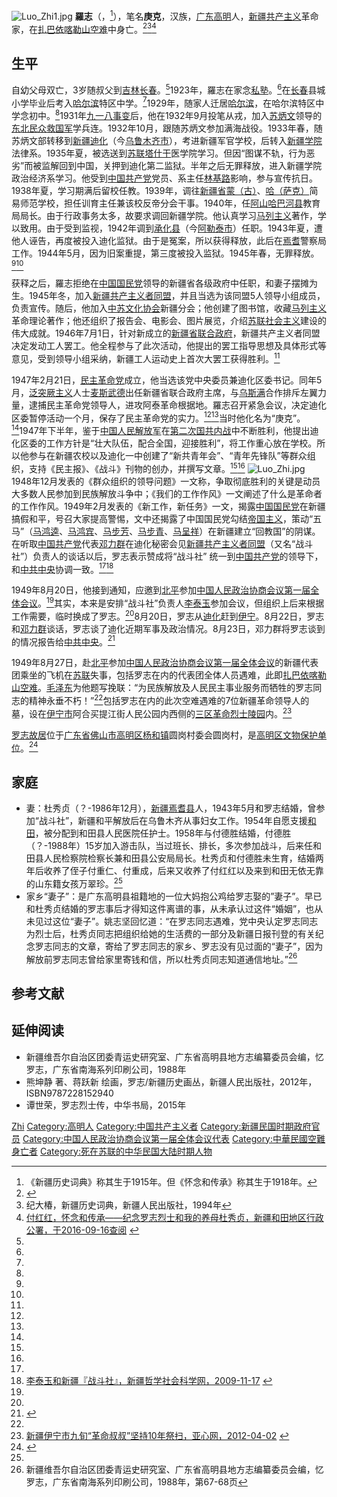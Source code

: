 [[File:Luo_Zhi1.jpg|thumb]]
'''羅志'''（{{lang-ug|لۇجى / Luji}}，{{bd|1918年||1949年|8月27日}}<ref>《新疆历史词典》称其生于1915年。但《怀念和传承》称其生于1918年。</ref>），笔名'''庚克'''，汉族，[[广东|广东]][[高明区|高明]]人，[[新疆|新疆]][[共产主义|共产主义]]革命家，在[[扎巴依喀勒山空难|扎巴依喀勒山空难]]中身亡。<ref name=luoshi>{{Cite web |url=http://www.luoshi.net/NEWS1/shownews.asp?NewsID=1477 |title=罗长青编，中华罗氏英烈简略（三） ，罗氏通谱网，2003-10-16 |access-date=2014-05-06 |archive-url=https://web.archive.org/web/20140506100537/http://www.luoshi.net/NEWS1/shownews.asp?NewsID=1477 |archive-date=2014-05-06 |dead-url=yes }}</ref><ref name=ji>纪大椿，新疆历史词典，新疆人民出版社，1994年</ref><ref name=fu>[http://www.xjht.gov.cn/Article/ShowArticle.aspx?ArticleID=228939 付红红，怀念和传承——纪念罗志烈士和我的养母杜秀贞，新疆和田地区行政公署，于2016-09-16查阅] {{webarchive|url=https://web.archive.org/web/20160920011209/http://www.xjht.gov.cn/Article/ShowArticle.aspx?ArticleID=228939 |date=2016-09-20 }}</ref>

== 生平 ==
自幼父母双亡，3岁随叔父到[[吉林|吉林]][[长春|长春]]。<ref name=fu/>1923年，羅志在家念[[私塾|私塾]]。<ref name=luoshi/>在[[长春|长春]]县城小学毕业后考入[[哈尔滨|哈尔滨]]特区中学。<ref name=fu/>1929年，随家人迁居[[哈尔滨|哈尔滨]]，在哈尔滨特区中学念初中。<ref name=luoshi/>1931年[[九一八事变|九一八事变]]后，他在1932年9月投笔从戎，加入[[苏炳文|苏炳文]]领导的[[东北民众救国军|东北民众救国军]]学兵连。1932年10月，跟随苏炳文参加满海战役。1933年春，随苏炳文部转移到[[新疆|新疆]][[迪化|迪化]]（今[[乌鲁木齐市|乌鲁木齐市]]），考进新疆军官学校，后转入[[新疆大学|新疆学院]]法律系。1935年夏，被选送到[[苏联|苏联]][[塔什干|塔什干]]医学院学习。但因“图谋不轨，行为恶劣”而被监解回到中国，关押到迪化第二监狱。半年之后无罪释放，进入新疆学院政治经济系学习。他受到[[中国共产党|中国共产党]]党员、系主任[[林基路|林基路]]影响，参与宣传抗日。1938年夏，学习期满后留校任教。1939年，调往[[新疆省|新疆省]][[蒙古族|蒙（古）]]、[[哈萨克族|哈（萨克）]]简易师范学校，担任训育主任兼该校反帝分会干事。1940年，任[[阿山|阿山]][[哈巴河县|哈巴河县]]教育局局长。由于行政事务太多，故要求调回新疆学院。他认真学习[[马列主义|马列主义]]著作，学以致用。由于受到监视，1942年调到[[承化县|承化县]]（今[[阿勒泰市|阿勒泰市]]）任职。1943年夏，遭他人诬告，再度被投入迪化监狱。由于是冤案，所以获得释放，此后在[[焉耆|焉耆]]警察局工作。1944年5月，因为旧案重提，第三度被投入监狱。1945年春，无罪释放。<ref name=luoshi/><ref name=ji/>

获释之后，羅志拒绝在[[中国国民党|中国国民党]]领导的新疆省各级政府中任职，和妻子摆摊为生。1945年冬，加入[[新疆共产主义者同盟|新疆共产主义者同盟]]，并且当选为该同盟5人领导小组成员，负责宣传。随后，他加入[[中苏文化协会|中苏文化协会]]新疆分会；他创建了图书馆，收藏[[马列主义|马列主义]]革命理论著作；他还组织了报告会、电影会、图片展览，介绍[[苏联|苏联]][[社会主义|社会主义]]建设的伟大成就。1946年7月1日，针对新成立的[[新疆省联合政府|新疆省联合政府]]，新疆共产主义者同盟决定发动工人罢工。他全程参与了此次活动，他提出的罢工指导思想及具体形式等意见，受到领导小组采纳，新疆工人运动史上首次大罢工获得胜利。<ref name=luoshi/>

1947年2月21日，[[民主革命党_(新疆)|民主革命党]]成立，他当选该党中央委员兼迪化区委书记。同年5月，[[泛突厥主义|泛突厥主义]]人士[[麦斯武德|麦斯武德]]出任新疆省联合政府主席，与[[乌斯满|乌斯满]]合作排斥左翼力量，逮捕民主革命党领导人，进攻阿泰革命根据地。羅志召开紧急会议，决定迪化区委暂停活动一个月，保存了民主革命党的实力。<ref name=luoshi/><ref name=xjzx/>当时他化名为“庚克”。<ref name=fu/>1947年下半年，鉴于[[中国人民解放军|中国人民解放军]]在[[第二次国共内战|第二次国共内战]]中不断胜利，他提出迪化区委的工作方针是“壮大队伍，配合全国，迎接胜利”，将工作重心放在学校。所以他参与在新疆农校以及迪化一中创建了“新共青年会”、“青年先锋队”等群众组织，支持《民主报》、《战斗》刊物的创办，并撰写文章。<ref name=luoshi/><ref name=xjzx/>
[[File:Luo_Zhi.jpg|thumb]]
1948年12月发表的《群众组织的领导问题》一文称，争取彻底胜利的关键是动员大多数人民参加到民族解放斗争中；《我们的工作作风》一文阐述了什么是革命者的工作作风。1949年2月发表的《新工作，新任务》一文，揭露[[中国国民党|中国国民党]]在新疆搞假和平，号召大家提高警惕，文中还揭露了中国国民党勾结[[帝国主义|帝国主义]]，策动“五马”（[[马鸿逵|马鸿逵]]、[[马鸿宾|马鸿宾]]、[[马步芳|马步芳]]、[[马步青|马步青]]、[[马呈祥|马呈祥]]）在新疆建立“回教国”的阴谋。在听取[[中国共产党|中国共产党]]代表[[邓力群|邓力群]]在迪化秘密会见[[新疆共产主义者同盟|新疆共产主义者同盟]]（又名“战斗社”）负责人的谈话以后，罗志表示赞成将“战斗社” 统一到[[中国共产党|中国共产党]]的领导下，和[[中共中央|中共中央]]协调一致。<ref name=luoshi/><ref name=xjzx>[http://www.xjass.com/ls/content/2009-11/17/content_117906.htm 李泰玉和新疆『战斗社』，新疆哲学社会科学网，2009-11-17] {{webarchive|url=https://web.archive.org/web/20140506113740/http://www.xjass.com/ls/content/2009-11/17/content_117906.htm |date=2014-05-06 }}</ref>

1949年8月20日，他接到通知，应邀到[[北平|北平]]参加[[中国人民政治协商会议第一届全体会议|中国人民政治协商会议第一届全体会议]]。<ref name=luoshi/>其实，本来是安排“战斗社”负责人[[李泰玉|李泰玉]]参加会议，但组织上后来根据工作需要，临时换成了罗志。<ref name=xjzx/>8月20日，罗志从[[迪化|迪化]]赶到[[伊宁|伊宁]]。8月22日，罗志和[[邓力群|邓力群]]谈话，罗志谈了迪化近期军事及政治情况。8月23日，邓力群将罗志谈到的情况报告给[[中共中央|中共中央]]。<ref>{{cite web |title=邓力群，初到新疆的历程，当代中国史研究2012年第2期 |url=http://www.21ccom.net/articles/rwcq/article_2012051860020_2.html |website=[[共识网|共识网]] |archiveurl=https://archive.is/20140506065219/http://www.21ccom.net/articles/rwcq/article_2012051860020_2.html |archivedate=2014-05-06 |date=2012-05-18 |deadurl=yes }}</ref>

1949年8月27日，赴[[北平|北平]]参加[[中国人民政治协商会议第一届全体会议|中国人民政治协商会议第一届全体会议]]的新疆代表团乘坐的飞机在[[苏联|苏联]]失事，包括罗志在内的代表团全体人员遇难，此即[[扎巴依喀勒山空难|扎巴依喀勒山空难]]。[[毛泽东|毛泽东]]为他题写挽联：“为民族解放及人民民主事业服务而牺牲的罗志同志的精神永垂不朽！”<ref name=luoshi/>包括罗志在内的此次空难遇难的7位新疆革命领导人的墓，设在[[伊宁市|伊宁市]]阿合买提江街人民公园内西侧的[[三区革命烈士陵园|三区革命烈士陵园]]内。<ref>[http://news.iyaxin.com/content/2012-04/02/content_3417703.htm 新疆伊宁市九旬“革命叔叔”坚持10年祭扫，亚心网，2012-04-02] {{webarchive|url=https://web.archive.org/web/20140506102340/http://news.iyaxin.com/content/2012-04/02/content_3417703.htm |date=2014-05-06 }}</ref>

[[罗志故居|罗志故居]]位于[[广东省|广东省]][[佛山市|佛山市]][[高明区|高明区]][[杨和镇|杨和镇]]圆岗村委会圆岗村，是[[高明区文物保护单位|高明区文物保护单位]]。<ref>{{Cite web |url=http://www.gmshi.com/content-3-8895-1.html |title=尽快修复罗志故居，高明事，2014-04-25 |access-date=2014-05-06 |archive-date=2014-05-06 |archive-url=https://web.archive.org/web/20140506102453/http://www.gmshi.com/content-3-8895-1.html |dead-url=yes }}</ref>

==家庭==
*妻：杜秀贞（？-1986年12月），[[新疆|新疆]][[焉耆县|焉耆县]]人，1943年5月和罗志结婚，曾参加“战斗社”，新疆和平解放后在乌鲁木齐从事妇女工作。1954年自愿支援[[和田|和田]]，被分配到和田县人民医院任护士。1958年与付德胜结婚，付德胜（？-1988年）15岁加入游击队，当过班长、排长，多次参加战斗，后来任和田县人民检察院检察长兼和田县公安局局长。杜秀贞和付德胜未生育，结婚两年后收养了侄子付重仁、付重成，后来又收养了付红红以及来到和田无依无靠的山东籍女孩万翠珍。<ref name=fu/>
*家乡“妻子”：是广东高明县祖籍地的一位大妈抱公鸡给罗志娶的”妻子”。早已和杜秀贞结婚的罗志事后才得知这件离谱的事，从未承认过这件“婚姻”，也从未见过这位“妻子”。姚志坚回忆道：“在罗志同志遇难，党中央认定罗志同志为烈士后，杜秀贞同志把组织给她的生活费的一部分及新疆日报刊登的有关纪念罗志同志的文章，寄给了罗志同志的家乡、罗志没有见过面的“妻子”，因为解放前罗志同志曾给家里寄钱和信，所以杜秀贞同志知道通信地址。”<ref>新疆维吾尔自治区团委青运史研究室、广东省高明县地方志编纂委员会编，忆罗志，广东省南海系列印刷公司，1988年，第67-68页</ref>

== 参考文献 ==
{{commonscat|Luo Zhi}}
{{reflist}}

== 延伸阅读 ==
* 新疆维吾尔自治区团委青运史研究室、广东省高明县地方志编纂委员会编，忆罗志，广东省南海系列印刷公司，1988年
* 熊坤静 著、蒋跃新 绘画，罗志/新疆历史画丛，新疆人民出版社，2012年，ISBN9787228152940
* 谭世荣，罗志烈士传，中华书局，2015年

{{Authority control}}
{{DEFAULTSORT:Luo罗}}
[[Category:罗姓|Zhi]]
[[Category:高明人|Category:高明人]]
[[Category:中国共产主义者|Category:中国共产主义者]]
[[Category:新疆民国时期政府官员|Category:新疆民国时期政府官员]]
[[Category:中国人民政治协商会议第一届全体会议代表|Category:中国人民政治协商会议第一届全体会议代表]]
[[Category:中華民國空難身亡者|Category:中華民國空難身亡者]]
[[Category:死在苏联的中华民国大陆时期人物|Category:死在苏联的中华民国大陆时期人物]]